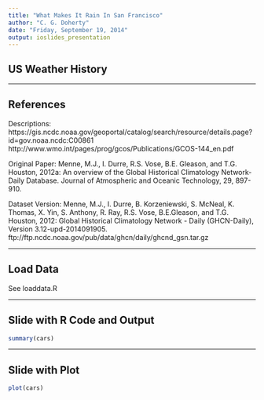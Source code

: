 ```yaml
---
title: "What Makes It Rain In San Francisco"
author: "C. G. Doherty"
date: "Friday, September 19, 2014"
output: ioslides_presentation
---
```


## US Weather History

---

## References

Descriptions:
https://gis.ncdc.noaa.gov/geoportal/catalog/search/resource/details.page?id=gov.noaa.ncdc:C00861
http://www.wmo.int/pages/prog/gcos/Publications/GCOS-144_en.pdf

Original Paper:
Menne, M.J., I. Durre, R.S. Vose, B.E. Gleason, and T.G. Houston, 2012a:  An overview 
of the Global Historical Climatology Network-Daily Database.  Journal of Atmospheric 
and Oceanic Technology, 29, 897-910.

Dataset Version:
Menne, M.J., I. Durre, B. Korzeniewski, S. McNeal, K. Thomas, X. Yin, S. Anthony, R. Ray, 
R.S. Vose, B.E.Gleason, and T.G. Houston, 2012: Global Historical Climatology Network - 
Daily (GHCN-Daily), Version 3.12-upd-2014091905.
ftp://ftp.ncdc.noaa.gov/pub/data/ghcn/daily/ghcnd_gsn.tar.gz

---

## Load Data

See loaddata.R

---

## Slide with R Code and Output

```r
summary(cars)
```

---

## Slide with Plot

```r
plot(cars)
```

